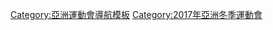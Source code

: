 {{Navbox
|name = 2017年亞洲冬季運動會比賽項目
|title = [[2017年亞洲冬季運動會]]比賽項目（[[日本]][[札幌]]及[[帶廣]]）
|listclass = hlist

|list1 =
* [[2017年亞洲冬季運動會高山滑雪比賽|高山滑雪]]
* [[2017年亞洲冬季運動會冬季兩項比賽|冬季兩項]]
* [[2017年亞洲冬季運動會越野滑雪比賽|越野滑雪]]
* [[2017年亞洲冬季運動會冰壺比賽|冰壺]]
* [[2017年亞洲冬季運動會花式滑冰比賽|花式滑冰]]
* [[2017年亞洲冬季運動會自由式滑雪比賽|自由式滑雪]]
* [[2017年亞洲冬季運動會冰球比賽|冰球]]
* [[2017年亞洲冬季運動會短道競速滑冰比賽|短道競速滑冰]]
* [[2017年亞洲冬季運動會跳台滑雪比賽|跳台滑雪]]
* [[2017年亞洲冬季運動會單板滑雪比賽|單板滑雪]]
* [[2017年亞洲冬季運動會競速滑冰比賽|競速滑冰]]
}}<noinclude>
[[Category:亞洲運動會導航模板]]
[[Category:2017年亞洲冬季運動會]]

</noinclude>